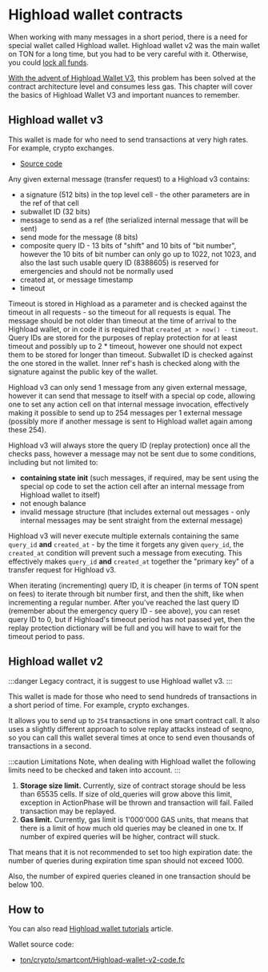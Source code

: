 
# Highload wallet contracts

When working with many messages in a short period, there is a need for special wallet called Highload wallet. Highload wallet v2 was the main wallet on TON for a long time, but you had to be very careful with it. Otherwise, you could [lock all funds](https://t.me/tonstatus/88).

[With the advent of Highload Wallet V3](https://github.com/ton-blockchain/Highload-wallet-contract-v3), this problem has been solved at the contract architecture level and consumes less gas. This chapter will cover the basics of Highload Wallet V3 and important nuances to remember.

## Highload wallet v3

This wallet is made for who need to send transactions at very high rates. For example, crypto exchanges.

* [Source code](https://github.com/ton-blockchain/Highload-wallet-contract-v3)

Any given external message (transfer request) to a Highload v3 contains:

* a signature (512 bits) in the top level cell - the other parameters are in the ref of that cell
* subwallet ID (32 bits)
* message to send as a ref (the serialized internal message that will be sent)
* send mode for the message (8 bits)
* composite query ID - 13 bits of "shift" and 10 bits of "bit number", however the 10 bits of bit number can only go up to 1022, not 1023, and also the last such usable query ID (8388605) is reserved for emergencies and should not be normally used
* created at, or message timestamp
* timeout

Timeout is stored in Highload as a parameter and is checked against the timeout in all requests - so the timeout for all requests is equal. The message should be not older than timeout at the time of arrival to the Highload wallet, or in code it is required that `created_at > now() - timeout`. Query IDs are stored for the purposes of replay protection for at least timeout and possibly up to 2 \* timeout, however one should not expect them to be stored for longer than timeout. Subwallet ID is checked against the one stored in the wallet. Inner ref's hash is checked along with the signature against the public key of the wallet.

Highload v3 can only send 1 message from any given external message, however it can send that message to itself with a special op code, allowing one to set any action cell on that internal message invocation, effectively making it possible to send up to 254 messages per 1 external message (possibly more if another message is sent to Highload wallet again among these 254).

Highload v3 will always store the query ID (replay protection) once all the checks pass, however a message may not be sent due to some conditions, including but not limited to:

* **containing state init** (such messages, if required, may be sent using the special op code to set the action cell after an internal message from Highload wallet to itself)
* not enough balance
* invalid message structure (that includes external out messages - only internal messages may be sent straight from the external message)

Highload v3 will never execute multiple externals containing the same `query_id` **and** `created_at` - by the time it forgets any given `query_id`, the `created_at` condition will prevent such a message from executing. This effectively makes `query_id` **and** `created_at` together the "primary key" of a transfer request for Highload v3.

When iterating (incrementing) query ID, it is cheaper (in terms of TON spent on fees) to iterate through bit number first, and then the shift, like when incrementing a regular number. After you've reached the last query ID (remember about the emergency query ID - see above), you can reset query ID to 0, but if Highload's timeout period has not passed yet, then the replay protection dictionary will be full and you will have to wait for the timeout period to pass.

## Highload wallet v2

:::danger
Legacy contract, it is suggest to use Highload wallet v3.
:::

This wallet is made for those who need to send hundreds of transactions in a short period of time. For example, crypto exchanges.

It allows you to send up to `254` transactions in one smart contract call. It also uses a slightly different approach to solve replay attacks instead of seqno, so you can call this wallet several times at once to send even thousands of transactions in a second.

:::caution Limitations
Note, when dealing with Highload wallet the following limits need to be checked and taken into account.
:::

1. **Storage size limit.** Currently, size of contract storage should be less than 65535 cells. If size of
   old_queries will grow above this limit, exception in ActionPhase will be thrown and transaction will fail.
   Failed transaction may be replayed.
2. **Gas limit.** Currently, gas limit is 1'000'000 GAS units, that means that there is a limit of how much
   old queries may be cleaned in one tx. If number of expired queries will be higher, contract will stuck.

That means that it is not recommended to set too high expiration date:
the number of queries during expiration time span should not exceed 1000.

Also, the number of expired queries cleaned in one transaction should be below 100.

## How to

You can also read [Highload wallet tutorials](/v3/guidelines/smart-contracts/howto/wallet#-high-load-wallet-v3) article.

Wallet source code:

* [ton/crypto/smartcont/Highload-wallet-v2-code.fc](https://github.com/ton-blockchain/ton/blob/master/crypto/smartcont/new-highload-wallet-v2.fif)

<Feedback />
